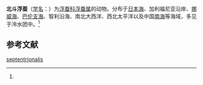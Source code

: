 {{Speciesbox
| name = 北斗浮蚕
| status = 
| status_system = 
| image = 
| genus = Tomopteris
| species = septentrionalis
| authority = (Quatrefages, 1865)<ref name='id10399'>{{cite web| url =http://www.bioinfo.cn/db05/BjdwSpecies.php?action=view&id=10399| title =北斗浮蚕| work =《中国动物物种编目数据库》| publisher =中国科学院微生物研究所| author =中国科学院动物研究所| accessdate =2009-04-16| deadurl =yes| archiveurl =https://web.archive.org/web/20160305010321/http://www.bioinfo.cn/db05/BjdwSpecies.php?action=view&id=10399| archivedate =2016-03-05}}</ref>
}}

'''北斗浮蚕'''（[[学名|学名]]：{{lang|la|''Tomopteris septentrionalis''}}）为[[浮蚕科|浮蚕科]][[浮蚕属|浮蚕属]]的动物。分布于[[日本海|日本海]]、加利福尼亚沿岸、[[挪威海|挪威海]]、[[巴伦支海|巴伦支海]]、智利沿海、南北大西洋、西北太平洋以及中国[[南海|南海]]等海域，多见于冷水团中。<ref name='id10399'/>

== 参考文献 ==
{{reflist}}

{{Wikispecies|Tomopteris septentrionalis}}
{{Taxonbar|from=Q2134821}}

[[Category:浮蚕属|septentrionalis]]


{{环节动物小作品}}